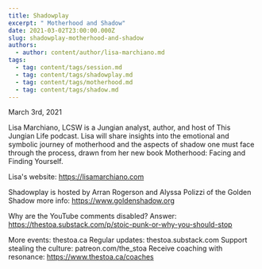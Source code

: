 ```yaml
---
title: Shadowplay
excerpt: " Motherhood and Shadow"
date: 2021-03-02T23:00:00.000Z
slug: shadowplay-motherhood-and-shadow
authors:
  - author: content/author/lisa-marchiano.md
tags:
  - tag: content/tags/session.md
  - tag: content/tags/shadowplay.md
  - tag: content/tags/motherhood.md
  - tag: content/tags/shadow.md
---
```


March 3rd, 2021

Lisa Marchiano, LCSW is a Jungian analyst, author, and host of This Jungian Life podcast. Lisa will share insights into the emotional and symbolic journey of motherhood and the aspects of shadow one must face through the process, drawn from her new book Motherhood: Facing and Finding Yourself.

Lisa's website: https://lisamarchiano.com

Shadowplay is hosted by Arran Rogerson and Alyssa Polizzi of the Golden Shadow more info: https://www.goldenshadow.org

Why are the YouTube comments disabled? Answer: https://thestoa.substack.com/p/stoic-punk-or-why-you-should-stop

More events: thestoa.ca
Regular updates: thestoa.substack.com
Support stealing the culture: patreon.com/the_stoa
Receive coaching with resonance: https://www.thestoa.ca/coaches
